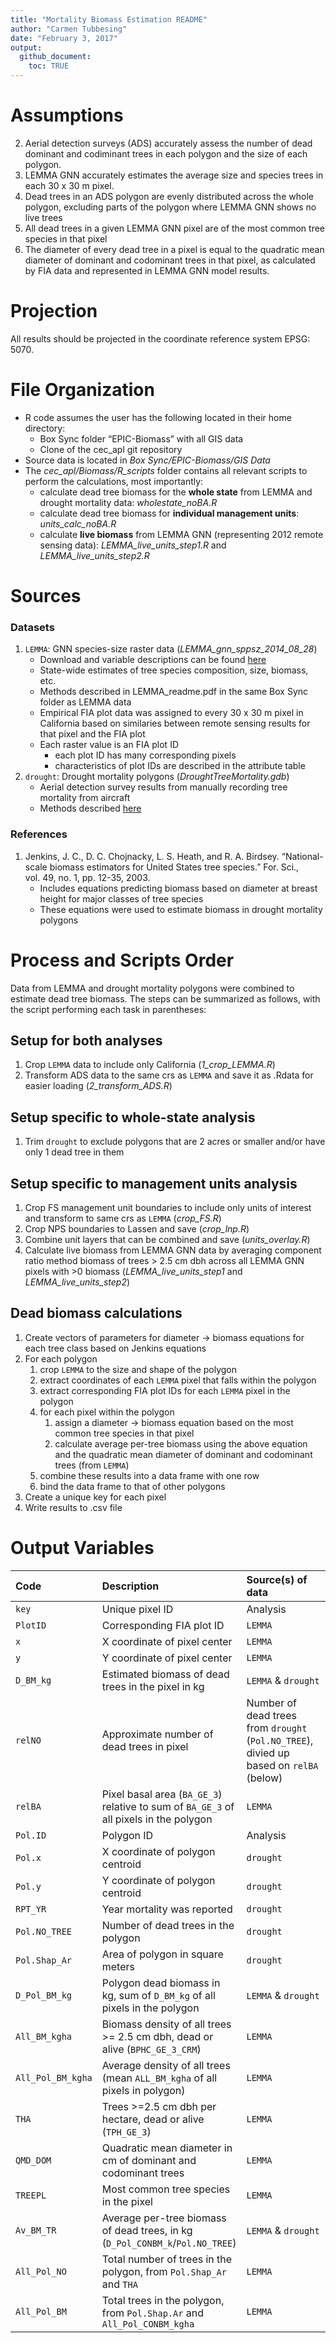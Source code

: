 ```yaml
---
title: "Mortality Biomass Estimation README"
author: "Carmen Tubbesing"
date: "February 3, 2017"
output: 
  github_document:
    toc: TRUE
---
```

# Assumptions
2.  Aerial detection surveys (ADS) accurately assess the number of dead dominant and codiminant trees in each polygon and the size of each polygon.
3. LEMMA GNN accurately estimates the average size and species trees in each 30 x 30 m pixel. 
4. Dead trees in an ADS polygon are evenly distributed across the whole polygon, excluding parts of the polygon where LEMMA GNN shows no live trees 
5. All dead trees in a given LEMMA GNN pixel are of the most common tree species in that pixel
7. The diameter of every dead tree in a pixel is equal to the quadratic mean diameter of dominant and codominant trees in that pixel, as calculated by FIA data and represented in LEMMA GNN model results.

# Projection
All results should be projected in the coordinate reference system EPSG: 5070.

# File Organization
- R code assumes the user has the following located in their home directory:
    - Box Sync folder "EPIC-Biomass" with all GIS data
    - Clone of the cec_apl git repository
- Source data is located in *Box Sync/EPIC-Biomass/GIS Data*
- The *cec_apl/Biomass/R_scripts* folder contains all relevant scripts to perform the calculations, most importantly:
    - calculate dead tree biomass for the **whole state** from LEMMA and drought mortality data: *wholestate_noBA.R*
    - calculate dead tree biomass for **individual management units**: *units_calc_noBA.R*
    - calculate **live biomass** from LEMMA GNN (representing 2012 remote sensing data): *LEMMA_live_units_step1.R* and *LEMMA_live_units_step2.R*
    
# Sources

### Datasets
1.  `LEMMA`: GNN species-size raster data (*LEMMA_gnn_sppsz_2014_08_28*)
    - Download and variable descriptions can be found [here](http://lemma.forestry.oregonstate.edu/data/structure-maps)
    - State-wide estimates of tree species composition, size, biomass, etc.
    - Methods described in LEMMA_readme.pdf in the same Box Sync folder as LEMMA data
    - Empirical FIA plot data was assigned to every 30 x 30 m pixel in California based on similaries between remote sensing results for that pixel and the FIA plot
    - Each raster value is an FIA plot ID
        - each plot ID has many corresponding pixels
        - characteristics of plot IDs are described in the attribute table
2.  `drought`: Drought mortality polygons (*DroughtTreeMortality.gdb*)
    - Aerial detection survey results from manually recording tree mortality from aircraft
    - Methods described [here](http://www.fs.usda.gov/detail/r5/forest-grasslandhealth/?cid=fsbdev3_046721)

### References
1.  Jenkins, J. C., D. C. Chojnacky, L. S. Heath, and R. A. Birdsey. "National-scale biomass estimators for United States tree species." For. Sci., vol. 49, no. 1, pp. 12-35, 2003.
    - Includes equations predicting biomass based on diameter at breast height for major classes of tree species
    - These equations were used to estimate biomass in drought mortality polygons
      
# Process and Scripts Order
Data from LEMMA and drought mortality polygons were combined to estimate dead tree biomass. The steps can be summarized as follows, with the script performing each task in parentheses:

## Setup for both analyses
1. Crop `LEMMA` data to include only California (*1_crop_LEMMA.R*)
2. Transform ADS data to the same crs as `LEMMA` and save it as .Rdata for easier loading (*2_transform_ADS.R*)

## Setup specific to whole-state analysis
1.  Trim `drought` to exclude polygons that are 2 acres or smaller and/or have only 1 dead tree in them

## Setup specific to management units analysis
1. Crop FS management unit boundaries to include only units of interest and transform to same crs as `LEMMA` (*crop_FS.R*)
2. Crop NPS boundaries to Lassen and save (*crop_lnp.R*)
3. Combine unit layers that can be combined and save (*units_overlay.R*)
4. Calculate live biomass from LEMMA GNN data by averaging component ratio method biomass of trees > 2.5 cm dbh across all LEMMA GNN pixels with >0 biomass (*LEMMA_live_units_step1* and *LEMMA_live_units_step2*)

## Dead biomass calculations
1.  Create vectors of parameters for diameter -> biomass equations for each tree class based on Jenkins equations
2.  For each polygon
    1)  crop `LEMMA` to the size and shape of the polygon
    2)  extract coordinates of each `LEMMA` pixel that falls within the polygon
    3) extract corresponding FIA plot IDs for each `LEMMA` pixel in the polygon
    4) for each pixel within the polygon
        1. assign a diameter -> biomass equation based on the most common tree species in that pixel
        2. calculate average per-tree biomass using the above equation and the quadratic mean diameter of dominant and codominant trees (from `LEMMA`)
    5) combine these results into a data frame with one row
    6) bind the data frame to that of other polygons
7. Create a unique key for each pixel 
8. Write results to .csv file

# Output Variables 
| Code          |       Description  | Source(s) of data                |
|:--------------|:-------------------|:---------------------------------|
|   `key`         |       Unique pixel ID|     Analysis                   |
| `PlotID`          |       Corresponding FIA plot ID|       `LEMMA`        |
|   `x`           |       X coordinate of pixel center |     `LEMMA`        |    
|   `y`           |       Y coordinate of pixel center |     `LEMMA`        |
|   `D_BM_kg`  |       Estimated biomass of dead trees in the pixel in kg | `LEMMA` & `drought` |     
| `relNO`         | Approximate number of dead trees in pixel | Number of dead trees from `drought` (`Pol.NO_TREE`), divied up based on `relBA` (below)|
| `relBA`         | Pixel basal area (`BA_GE_3`)  relative to sum of `BA_GE_3` of all pixels in the polygon |  `LEMMA`
| `Pol.ID`        |        Polygon ID |    Analysis |
| `Pol.x`         | X coordinate of polygon centroid | `drought` |
| `Pol.y`         | Y coordinate of polygon centroid | `drought` |
| `RPT_YR`        | Year mortality was reported              | `drought` |
| `Pol.NO_TREE`   | Number of dead trees in the polygon | `drought` |
| `Pol.Shap_Ar`   | Area of polygon in square meters    | `drought` |
| `D_Pol_BM_kg`| Polygon dead biomass in kg, sum of `D_BM_kg` of all pixels in the polygon | `LEMMA` & `drought` |
| `All_BM_kgha`| Biomass density of all trees >= 2.5 cm dbh, dead or alive (`BPHC_GE_3_CRM`) |`LEMMA`|
| `All_Pol_BM_kgha` | Average density of all trees (mean `ALL_BM_kgha` of all pixels in polygon) | `LEMMA`|
| `THA`       | Trees >=2.5 cm dbh per hectare, dead or alive (`TPH_GE_3`) | `LEMMA`|
| `QMD_DOM`      | Quadratic mean diameter in cm of dominant and codominant trees | `LEMMA`|
| `TREEPL`         | Most common tree species in the pixel | `LEMMA` |
| `Av_BM_TR`      | Average per-tree biomass of dead trees, in kg (`D_Pol_CONBM_k`/`Pol.NO_TREE`) | `LEMMA` & `drought` |
| `All_Pol_NO`| Total number of trees in the polygon, from `Pol.Shap_Ar` and `THA` | `LEMMA`|
| `All_Pol_BM`| Total trees in the polygon, from `Pol.Shap.Ar` and `All_Pol_CONBM_kgha` | `LEMMA` |

